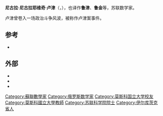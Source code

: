 {{Infobox scientist
| name = 尼古拉·卢津
| image =Luzinstamp.jpg
| caption =
| birth_date = {{birth date|1883|12|9|df=y}}
| birth_place = [[俄罗斯帝国|俄罗斯帝国]][[伊爾庫茨克|伊爾庫茨克]] 
| death_date = {{death date and age|1950|1|28|1883|12|9|df=y}}
| death_place = [[苏联|苏联]][[莫斯科|莫斯科]]
| fields = [[数学|数学]]
| work_institution = [[莫斯科大学|莫斯科大学]]
| alma_mater = [[莫斯科大学|莫斯科大学]]
| doctoral_advisor = [[德米特里·叶戈罗夫|德米特里·叶戈罗夫]]
| doctoral_students = [[帕维尔·亚历山德罗夫|帕维尔·亚历山德罗夫]]<br /> [[安德雷·柯爾莫哥洛夫|安德雷·柯爾莫哥洛夫]] <br /> [[帕维尔·萨穆伊洛维奇·乌雷松|帕维尔·萨穆伊洛维奇·乌雷松]]
| known_for = [[卢津定理|卢津定理]]
| prizes =     
| footnotes =
}}
'''尼古拉·尼古拉耶维奇·卢津'''（{{lang-ru|Николай Николаевич Лузин}}，{{bd|1883年|12月9日|1950年|1月28日}}），也译作'''鲁津'''、'''鲁金'''等，苏联数学家。

卢津曾卷入一场政治斗争风波，被称作卢津案事件。

==参考==
* {{cite journal|author=宋兆杰 |coauthors=李刚 |year=2011 |title=鲁津:苏联早期杰出的数学家 |journal=自然辩证法研究 |volume=27 |issue=1 |pages=86-91 }}

==外部==
*{{MathGenealogy |id=10479}}
*{{MacTutor Biography|id=Luzin}}
*{{MacTutor Biography|class=Extras|id=Luzin|title=The 1936 Luzin affair}}

{{Authority control}}

{{DEFAULTSORT:Luzin, Nikolai}}
[[Category:蘇聯數學家|Category:蘇聯數學家]]
[[Category:俄罗斯数学家|Category:俄罗斯数学家]]
[[Category:莫斯科国立大学校友|Category:莫斯科国立大学校友]]
[[Category:莫斯科國立大學教師|Category:莫斯科國立大學教師]]
[[Category:苏联科学院院士|Category:苏联科学院院士]]
[[Category:伊尔库茨克省人|Category:伊尔库茨克省人]]
